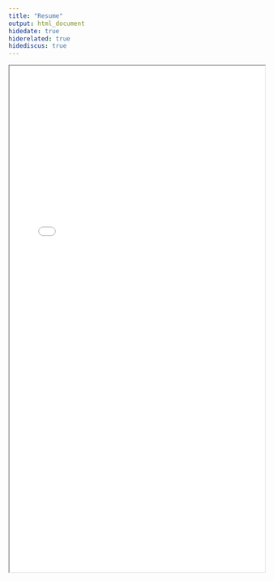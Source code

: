 ```yaml
---
title: "Resume"
output: html_document
hidedate: true
hiderelated: true
hidediscus: true
---
```


<iframe src="/resume_files/updatedresume2021.pdf" width="100%" height="1000" border="0"></iframe>